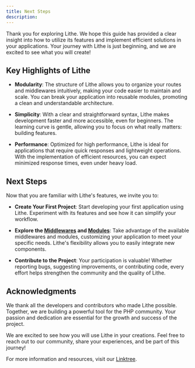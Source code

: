```yaml
---
title: Next Steps  
description:  
---
```


Thank you for exploring Lithe. We hope this guide has provided a clear insight into how to utilize its features and implement efficient solutions in your applications. Your journey with Lithe is just beginning, and we are excited to see what you will create!

## Key Highlights of Lithe

- **Modularity**: The structure of Lithe allows you to organize your routes and middlewares intuitively, making your code easier to maintain and scale. You can break your application into reusable modules, promoting a clean and understandable architecture.

- **Simplicity**: With a clear and straightforward syntax, Lithe makes development faster and more accessible, even for beginners. The learning curve is gentle, allowing you to focus on what really matters: building features.

- **Performance**: Optimized for high performance, Lithe is ideal for applications that require quick responses and lightweight operations. With the implementation of efficient resources, you can expect minimized response times, even under heavy load.

## Next Steps

Now that you are familiar with Lithe's features, we invite you to:

- **Create Your First Project**: Start developing your first application using Lithe. Experiment with its features and see how it can simplify your workflow.

- **Explore the [Middlewares](/resources/middleware) and [Modules](/resources/modules)**: Take advantage of the available middlewares and modules, customizing your application to meet your specific needs. Lithe's flexibility allows you to easily integrate new components.

- **Contribute to the Project**: Your participation is valuable! Whether reporting bugs, suggesting improvements, or contributing code, every effort helps strengthen the community and the quality of Lithe.

## Acknowledgments

We thank all the developers and contributors who made Lithe possible. Together, we are building a powerful tool for the PHP community. Your passion and dedication are essential for the growth and success of the project.

We are excited to see how you will use Lithe in your creations. Feel free to reach out to our community, share your experiences, and be part of this journey!

For more information and resources, visit our [Linktree](https://linktr.ee/lithephp).